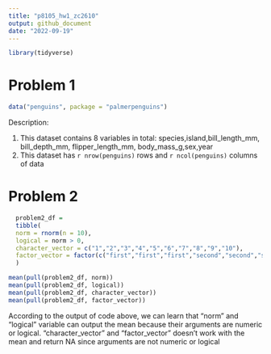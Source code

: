```yaml
---
title: "p8105_hw1_zc2610"
output: github_document
date: "2022-09-19"
---
```

```r
library(tidyverse)
```

# Problem 1 
```r
data("penguins", package = "palmerpenguins")
```
Description:

1. This dataset contains 8 variables in total: species,island,bill_length_mm, bill_depth_mm, flipper_length_mm, body_mass_g,sex,year
2. This dataset has `r nrow(penguins)` rows and `r ncol(penguins)` columns of data

# Problem 2
```r
  problem2_df = 
  tibble(
  norm = rnorm(n = 10),
  logical = norm > 0,
  character_vector = c("1","2","3","4","5","6","7","8","9","10"),
  factor_vector = factor(c("first","first","first","second","second","second","second","second","third","third"))
  )
```
```r
mean(pull(problem2_df, norm))
mean(pull(problem2_df, logical))
mean(pull(problem2_df, character_vector))
mean(pull(problem2_df, factor_vector))
```
According to the output of code above, we can learn that "norm" and "logical" variable can output the mean
because their arguments are numeric or logical. "character_vector" and "factor_vector" doesn't work with the mean and return NA since arguments are not numeric or logical



